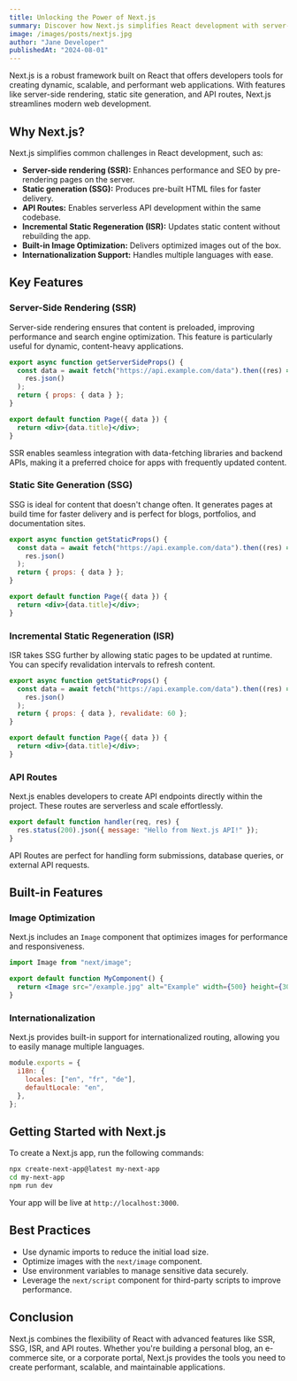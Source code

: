 ---
title: Unlocking the Power of Next.js
summary: Discover how Next.js simplifies React development with server-side rendering, static generation, and more. Dive deep into its core features and how it enhances web performance.
image: /images/posts/nextjs.jpg
author: "Jane Developer"
publishedAt: "2024-08-01"
---

Next.js is a robust framework built on React that offers developers tools for creating dynamic, scalable, and performant web applications. With features like server-side rendering, static site generation, and API routes, Next.js streamlines modern web development.

## Why Next.js?

Next.js simplifies common challenges in React development, such as:

- **Server-side rendering (SSR):** Enhances performance and SEO by pre-rendering pages on the server.
- **Static generation (SSG):** Produces pre-built HTML files for faster delivery.
- **API Routes:** Enables serverless API development within the same codebase.
- **Incremental Static Regeneration (ISR):** Updates static content without rebuilding the app.
- **Built-in Image Optimization:** Delivers optimized images out of the box.
- **Internationalization Support:** Handles multiple languages with ease.

## Key Features

### Server-Side Rendering (SSR)

Server-side rendering ensures that content is preloaded, improving performance and search engine optimization. This feature is particularly useful for dynamic, content-heavy applications.

```jsx
export async function getServerSideProps() {
  const data = await fetch("https://api.example.com/data").then((res) =>
    res.json()
  );
  return { props: { data } };
}

export default function Page({ data }) {
  return <div>{data.title}</div>;
}
```

SSR enables seamless integration with data-fetching libraries and backend APIs, making it a preferred choice for apps with frequently updated content.

### Static Site Generation (SSG)

SSG is ideal for content that doesn't change often. It generates pages at build time for faster delivery and is perfect for blogs, portfolios, and documentation sites.

```jsx
export async function getStaticProps() {
  const data = await fetch("https://api.example.com/data").then((res) =>
    res.json()
  );
  return { props: { data } };
}

export default function Page({ data }) {
  return <div>{data.title}</div>;
}
```

### Incremental Static Regeneration (ISR)

ISR takes SSG further by allowing static pages to be updated at runtime. You can specify revalidation intervals to refresh content.

```jsx
export async function getStaticProps() {
  const data = await fetch("https://api.example.com/data").then((res) =>
    res.json()
  );
  return { props: { data }, revalidate: 60 };
}

export default function Page({ data }) {
  return <div>{data.title}</div>;
}
```

### API Routes

Next.js enables developers to create API endpoints directly within the project. These routes are serverless and scale effortlessly.

```jsx
export default function handler(req, res) {
  res.status(200).json({ message: "Hello from Next.js API!" });
}
```

API Routes are perfect for handling form submissions, database queries, or external API requests.

## Built-in Features

### Image Optimization

Next.js includes an `Image` component that optimizes images for performance and responsiveness.

```jsx
import Image from "next/image";

export default function MyComponent() {
  return <Image src="/example.jpg" alt="Example" width={500} height={300} />;
}
```

### Internationalization

Next.js provides built-in support for internationalized routing, allowing you to easily manage multiple languages.

```js
module.exports = {
  i18n: {
    locales: ["en", "fr", "de"],
    defaultLocale: "en",
  },
};
```

## Getting Started with Next.js

To create a Next.js app, run the following commands:

```bash
npx create-next-app@latest my-next-app
cd my-next-app
npm run dev
```

Your app will be live at `http://localhost:3000`.

## Best Practices

- Use dynamic imports to reduce the initial load size.
- Optimize images with the `next/image` component.
- Use environment variables to manage sensitive data securely.
- Leverage the `next/script` component for third-party scripts to improve performance.

## Conclusion

Next.js combines the flexibility of React with advanced features like SSR, SSG, ISR, and API routes. Whether you're building a personal blog, an e-commerce site, or a corporate portal, Next.js provides the tools you need to create performant, scalable, and maintainable applications.
